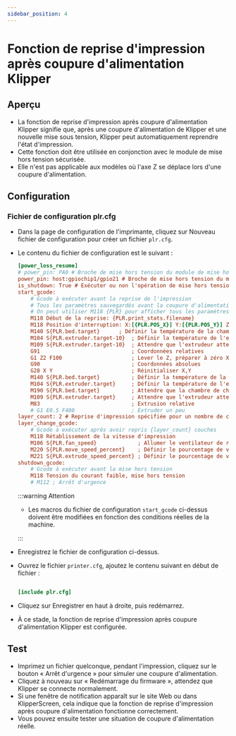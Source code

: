 ```yaml
---
sidebar_position: 4
---
```


# Fonction de reprise d'impression après coupure d'alimentation Klipper

## Aperçu

- La fonction de reprise d'impression après coupure d'alimentation Klipper signifie que, après une coupure d'alimentation de Klipper et une nouvelle mise sous tension, Klipper peut automatiquement reprendre l'état d'impression.
- Cette fonction doit être utilisée en conjonction avec le module de mise hors tension sécurisée.
- Elle n'est pas applicable aux modèles où l'axe Z se déplace lors d'une coupure d'alimentation.

## Configuration

### Fichier de configuration plr.cfg

- Dans la page de configuration de l'imprimante, cliquez sur Nouveau fichier de configuration pour créer un fichier `plr.cfg`.
- Le contenu du fichier de configuration est le suivant :

    ```cfg
    [power_loss_resume]
    # power_pin: PA0 # Broche de mise hors tension du module de mise hors tension sécurisée, connectée au port PA0 de la station inférieure
    power_pin: host:gpiochip1/gpio21 # Broche de mise hors tension du module de mise hors tension sécurisée, connectée au port PA21 de la station supérieure
    is_shutdown: True # Exécuter ou non l'opération de mise hors tension, par défaut activée
    start_gcode:
        # Gcode à exécuter avant la reprise de l'impression
        # Tous les paramètres sauvegardés avant la coupure d'alimentation peuvent être récupérés via {PLR}
        # On peut utiliser M118 {PLR} pour afficher tous les paramètres disponibles
        M118 Début de la reprise: {PLR.print_stats.filename}
        M118 Position d'interruption: X:[{PLR.POS_X}] Y:[{PLR.POS_Y}] Z:[{PLR.POS_Z}] E:[{PLR.POS_E}]
        M140 S{PLR.bed.target}      ; Définir la température de la chambre de chauffe
        M104 S{PLR.extruder.target-10}  ; Définir la température de l'extrudeur
        M109 S{PLR.extruder.target-10}  ; Attendre que l'extrudeur atteigne la température définie
        G91                             ; Coordonnées relatives
        G1 Z2 F100                      ; Lever le Z, préparer à zéro X,Y
        G90                             ; Coordonnées absolues
        G28 X Y                         ; Réinitialiser X,Y
        M140 S{PLR.bed.target}          ; Définir la température de la chambre de chauffe
        M104 S{PLR.extruder.target}     ; Définir la température de l'extrudeur
        M190 S{PLR.bed.target}          ; Attendre que la chambre de chauffe atteigne la température définie
        M109 S{PLR.extruder.target}     ; Attendre que l'extrudeur atteigne la température définie
        M83                             ; Extrusion relative
        # G1 E0.5 F400                  ; Extruder un peu
    layer_count: 2 # Reprise d'impression spécifiée pour un nombre de couches, puis exécution de layer_change_gcode
    layer_change_gcode:                
        # Gcode à exécuter après avoir repris {layer_count} couches
        M118 Rétablissement de la vitesse d'impression
        M106 S{PLR.fan_speed}             ; Allumer le ventilateur de refroidissement
        M220 S{PLR.move_speed_percent}    ; Définir le pourcentage de vitesse demandée
        M221 S{PLR.extrude_speed_percent} ; Définir le pourcentage de vitesse d'extraction demandé
    shutdown_gcode:
        # Gcode à exécuter avant la mise hors tension
        M118 Tension du courant faible, mise hors tension
        # M112 ; Arrêt d'urgence

    ```

    :::warning Attention

    - Les macros du fichier de configuration `start_gcode` ci-dessus doivent être modifiées en fonction des conditions réelles de la machine.

    :::

- Enregistrez le fichier de configuration ci-dessus.
- Ouvrez le fichier `printer.cfg`, ajoutez le contenu suivant en début de fichier :

    ```cfg

    [include plr.cfg]

    ```

- Cliquez sur Enregistrer en haut à droite, puis redémarrez.
- À ce stade, la fonction de reprise d'impression après coupure d'alimentation Klipper est configurée.

## Test

- Imprimez un fichier quelconque, pendant l'impression, cliquez sur le bouton « Arrêt d'urgence » pour simuler une coupure d'alimentation.
- Cliquez à nouveau sur « Redémarrage du firmware », attendez que Klipper se connecte normalement.
- Si une fenêtre de notification apparaît sur le site Web ou dans KlipperScreen, cela indique que la fonction de reprise d'impression après coupure d'alimentation fonctionne correctement.
- Vous pouvez ensuite tester une situation de coupure d'alimentation réelle.
